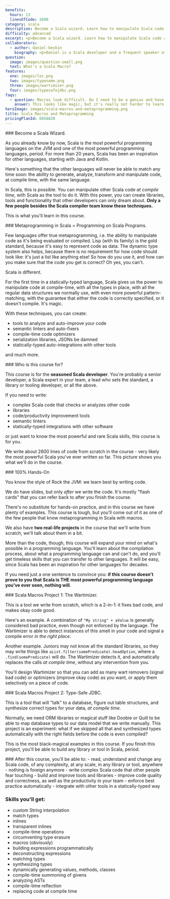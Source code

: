 ```yaml
---
benefits:
  hours: 13
  linesOfCode: 2600
category: scala
description: Become a Scala wizard. Learn how to manipulate Scala code at compile time (with Scala!) and write powerful code and tools that other developers only dream about.
difficulty: advanced
excerpt: <p>Become a Scala wizard. Learn how to manipulate Scala code at compile time (with Scala!) and write powerful code and tools that other developers only dream about</p>
collaborators:
  - author: daniel-beskin
    biography: <p>Daniel is a Scala developer and a frequent speaker at Scala conferences. He describes himself as a somewhat functional developer who is convinced that the best way to learn something is to teach it.</p>
question:
  image: images/question-small.png
  text: What's a Scala Macro?
features:
  one: images/loc.png
  two: images/typename.png
  three: images/wartimizer.png
  four: images/typesafejdbc.png
faqs:
  - question: Macros look difficult. Do I need to be a genius and have 100 years of programming experience to take this course?
    answer: This looks like magic, but it's really not harder to learn than Scala itself. All you need is half-decent programming skills and be comfortable with Scala.
heroImage: images/scala-macros-and-metaprogramming.png
title: Scala Macros and Metaprogramming
pricingPlanId: 6056820
---
```



<CourseLayout>
<Fragment slot="goal">
### Become a Scala Wizard.

As you already know by now, Scala is the most powerful programming languages on the JVM and one of the most powerful programming languages, period. For more than 20 years, Scala has been an inspiration for other languages, starting with Java and Kotlin.

Here's something that the other languages will never be able to match any time soon: the ability to generate, analyze, transform and manipulate code, at compile time, with the same language.

In Scala, this is possible. You can manipulate other Scala code _at compile time_, with Scala as the tool to do it. With this power, you can create libraries, tools and functionality that other developers can only dream about. **Only a few people besides the Scala compiler team know these techniques.**

This is what you'll learn in this course.

</Fragment>
<Fragment slot="question">
### Metaprogramming in Scala = Programming on Scala Programs.

Few languages offer true metaprogramming, i.e. the ability to manipulate code as it's being evaluated or compiled. Lisp (with its family) is the gold standard, because it's easy to represent code as data. The dynamic type system also helps, because there is no requirement for how code should look like: it's just a list like anything else! So how do you use it, and how can you make sure that the code you get is correct? Oh yes, you can't.

Scala is different.

For the first time in a statically-typed language, Scala gives us the power to manipulate code at compile-time, with all the types in place, with all the regular data structures we normally use, with even more powerful pattern-matching, with the guarantee that either the code is correctly specified, or it doesn't compile. It's magic.

With these techniques, you can create:

- tools to analyze and auto-improve your code
- semantic linters and auto-fixers
- compile-time code optimizers
- serialization libraries, JSONs be damned
- statically-typed auto-integrations with other tools

and much more.

</Fragment>

<Fragment slot="feature1">
### Who is this course for?

This course is for the **seasoned Scala developer**. You're probably a senior developer, a Scala expert in your team, a lead who sets the standard, a library or tooling developer, or all the above.

If you need to write:

- complex Scala code that checks or analyzes other code
- libraries
- code/productivity improvement tools
- semantic linters
- statically-typed integrations with other software

or just want to know the most powerful and rare Scala skills, this course is for you.

We write about 2600 lines of code from scratch in the course - very likely the most powerful Scala you've ever written so far. This picture shows you what we'll do in the course.

</Fragment>

<Fragment slot="feature2">
### 100% Hands-On

You know the style of Rock the JVM: we learn best by writing code.

We do have slides, but only _after_ we write the code. It's mostly "flash cards" that you can refer back to after you finish the course.

There's no substitute for hands-on practice, and in this course we have plenty of examples. This course is tough, but you'll come out of it as one of the few people that know metaprogramming in Scala with macros.

We also have **two real-life projects** in the course that we'll write from scratch, we'll talk about them in a bit.

More than the code, though, this course will expand your mind on what's possible in a programming language. You'll learn about the compilation process, about what a programming language can and can't do, and you'll get timeless skills that you can transfer to other languages. It will be easy, since Scala has been an inspiration for other languages for decades.

If you need just a one sentence to convince you: **if this course doesn't prove to you that Scala is THE most powerful programming language you've ever seen, nothing will**.

</Fragment>

<Fragment slot="feature3">
### Scala Macros Project 1: The Wartimizer.

This is a tool we write from scratch, which is a 2-in-1: it fixes bad code, and makes okay code good.

Here's an example. A combination of `"My string" + aValue` is generally considered bad practice, even though not enforced by the language. The Wartimizer is able to detect instances of this smell in your code and signal a compile error _in the right place_.

Another example. Juniors may not know all the standard libraries, so they may write things like `aList.filter(somePredicate).headOption`, where a `.find(somePredicate)` will do. The Wartimizer detects it, and automatically replaces the calls _at compile time_, without any intervention from you.

You'll design Wartimizer so that you can add as many wart removers (signal bad code) or optimizers (improve okay code) as you want, or apply them selectively on a piece of code.

</Fragment>

<Fragment slot="feature4">
### Scala Macros Project 2: Type-Safe JDBC.

This is a tool that will "talk" to a database, figure out table structures, and synthesize correct types for your data, _at compile time_.

Normally, we need ORM libraries or magical stuff like Doobie or Quill to be able to map database types to our data model that we write manually. This project is an experiment: what if we skipped all that and synthesized types automatically with the right fields before the code is even compiled?

This is the most black-magical examples in this course. If you finish this project, you'll be able to build any library or tool in Scala, period.

</Fragment>

<Fragment slot="skills">
### After this course, you'll be able to:
- read, understand and change any Scala code, of any complexity, at any scale, in any library or tool, anywhere - nothing is foreign anymore
- write complex Scala code that other people fear touching
- build and improve tools and libraries
- improve code quality and correctness, as well as the productivity in your team
- enforce best practice automatically
- integrate with other tools in a statically-typed way

### Skills you'll get:

- custom String interpolation
- match types
- inlines
- transparent inlines
- compile-time operations
- circumventing type erasure
- macros (obviously)
- building expressions programmatically
- deconstructing expressions
- matching types
- synthesizing types
- dynamically generating values, methods, classes
- compile-time summoning of givens
- analyzing ASTs
- compile-time reflection
- replacing code at compile time

</Fragment>
</CourseLayout>
